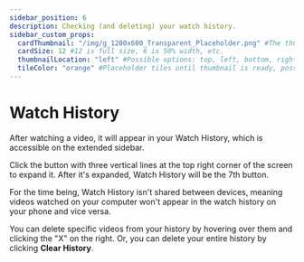 ```yaml
---
sidebar_position: 6
description: Checking (and deleting) your watch history.
sidebar_custom_props:
  cardThumbnail: "/img/g_1200x600_Transparent_Placeholder.png" #The thumbnail on the category card.
  cardSize: 12 #12 is full size, 6 is 50% width, etc.
  thumbnailLocation: "left" #Possible options: top, left, bottom, right, none
  tileColor: "orange" #Placeholder tiles until thumbnail is ready, possible options: blue, cream, darkpurple, lightpurple, mauve, orange, pink, none
---
```


# Watch History

After watching a video, it will appear in your Watch History, which is accessible on the extended sidebar.

Click the button with three vertical lines at the top right corner of the screen to expand it. After it's expanded, Watch History will be the 7th button.

For the time being, Watch History isn't shared between devices, meaning videos watched on your computer won't appear in the watch history on your phone and vice versa.

You can delete specific videos from your history by hovering over them and clicking the "X" on the right. Or, you can delete your entire history by clicking **Clear History**.

